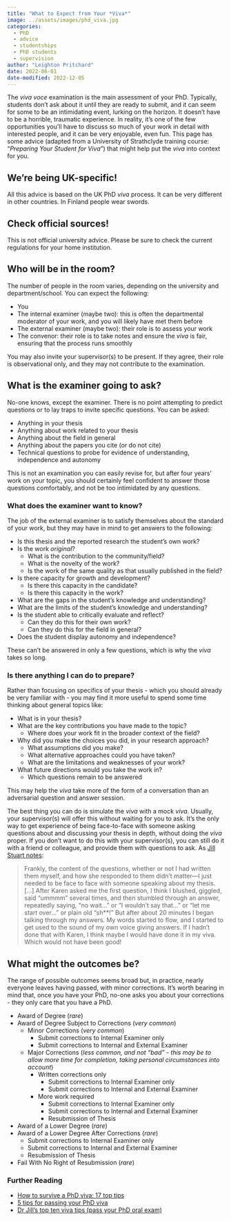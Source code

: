 ```yaml
---
title: "What to Expect from Your *Viva*"
image: ../assets/images/phd_viva.jpg
categories:
  - PhD
  - advice
  - studentships
  - PhD students
  - supervision
author: "Leighton Pritchard"
date: 2022-06-01
date-modified: 2022-12-05
---
```


The *viva voce* examination is the main assessment of your PhD. Typically, students don't ask about it until they are ready to submit, and it can seem for some to be an intimidating event, lurking on the horizon. It doesn't have to be a horrible, traumatic experience. In reality, it's one of the few opportunities you'll have to discuss so much of your work in detail with interested people, and it can be very enjoyable, even fun. This page has some advice (adapted from a University of Strathclyde training course: "*Preparing Your Student for Viva*") that might help put the *viva* into context for you.

::: {.callout-important}
## We're being UK-specific!

All this advice is based on the UK PhD *viva* process. It can be very different in other countries. In Finland people wear swords.
:::

::: {.callout-warning}
## Check official sources!

This is not official university advice. Please be sure to check the current regulations for your home institution.
:::

## Who will be in the room?

The number of people in the room varies, depending on the university and department/school. You can expect the following:

- You
- The internal examiner (maybe two): this is often the departmental moderator of your work, and you will likely have met them before
- The external examiner (maybe two): their role is to assess your work
- The convenor: their role is to take notes and ensure the *viva* is fair, ensuring that the process runs smoothly

You may also invite your supervisor(s) to be present. If they agree, their role is observational only, and they may not contribute to the examination.

## What is the examiner going to ask?

No-one knows, except the examiner. There is no point attempting to predict questions or to lay traps to invite specific questions. You can be asked:

- Anything in your thesis
- Anything about work related to your thesis
- Anything about the field in general
- Anything about the papers you cite (or do not cite)
- Technical questions to probe for evidence of understanding, independence and autonomy

This is not an examination you can easily revise for, but after four years’ work on your topic, you should certainly feel confident to answer those questions comfortably, and not be too intimidated by any questions.

### What does the examiner want to know?

The job of the external examiner is to satisfy themselves about the standard of your work, but they may have in mind to get answers to the following:

- Is this thesis and the reported research the student's own work?
- Is the work *original*?
    - What is the contribution to the community/field?
    - What is the novelty of the work?
    - Is the work of the same quality as that usually published in the field?
- Is there capacity for growth and development?
    - Is there this capacity in the candidate?
    - Is there this capacity in the work?
- What are the gaps in the student's knowledge and understanding?
- What are the limits of the student's knowledge and understanding?
- Is the student able to critically evaluate and reflect?
    - Can they do this for their own work?
    - Can they do this for the field in general?
- Does the student display autonomy and independence?

These can't be answered in only a few questions, which is why the *viva* takes so long.

### Is there anything I can do to prepare?

Rather than focusing on specifics of your thesis - which you should already be very familiar with - you may find it more useful to spend some time thinking about general topics like:

- What is in your thesis?
- What are the key contributions you have made to the topic?
    - Where does your work fit in the broader context of the field?
- Why did you make the choices you did, in your research approach?
    - What assumptions did you make?
    - What alternative approaches could you have taken?
    - What are the limitations and weaknesses of your work?
- What future directions would you take the work in?
    - Which questions remain to be answered

This may help the *viva* take more of the form of a conversation than an adversarial question and answer session.

The best thing you can do is simulate the *viva* with a mock *viva*. Usually, your supervisor(s) will offer this without waiting for you to ask. It's the only way to get experience of being face-to-face with someone asking questions about and discussing your thesis in depth, without doing the *viva* proper. If you don't want to do this with your supervisor(s), you can still do it with a friend or colleague, and provide them with questions to ask. As [Jill Stuart notes](https://www.space-policy.com/dr-jills-viva-tips-pass-your-phd-oral-exam/):

> Frankly, the content of the questions, whether or not I had written them myself, and how she responded to them didn’t matter—I just needed to be face to face with someone speaking about my thesis. [...] After Karen asked me the first question, I think I blushed, giggled, said “ummmm” several times, and then stumbled through an answer, repeatedly saying, “no wait…” or “I wouldn’t say that…” or “let me start over…” or plain old “sh**!” But after about 20 minutes I began talking through my answers. My words started to flow, and I started to get used to the sound of my own voice giving answers. If I hadn’t done that with Karen, I think maybe I would have done it in my viva. Which would not have been good!

## What might the outcomes be?

The range of possible outcomes seems broad but, in practice, nearly everyone leaves having passed, with minor corrections. It's worth bearing in mind that, once you have your PhD, no-one asks you about your corrections - they only care that you have a PhD.

- Award of Degree (*rare*)
- Award of Degree Subject to Corrections (*very common*)
    - Minor Corrections (*very common*)
        - Submit corrections to Internal Examiner only
        - Submit corrections to Internal and External Examiner
    - Major Corrections (*less common, and not "bad" - this may be to allow more time for completion, taking personal circumstances into account*)
        - Written corrections only
            - Submit corrections to Internal Examiner only
            - Submit corrections to Internal and External Examiner
        - More work required
            - Submit corrections to Internal Examiner only
            - Submit corrections to Internal and External Examiner
            - Resubmission of Thesis
- Award of a Lower Degree (*rare*)
- Award of a Lower Degree After Corrections (*rare*)
    - Submit corrections to Internal Examiner only
    - Submit corrections to Internal and External Examiner
    - Resubmission of Thesis
- Fail With No Right of Resubmission (*rare*)

### Further Reading

- [How to survive a PhD viva: 17 top tips](https://www.theguardian.com/higher-education-network/2015/jan/08/how-to-survive-a-phd-viva-17-top-tips)
- [5 tips for passing your PhD viva](https://www.prospects.ac.uk/postgraduate-study/phd-study/5-tips-for-passing-your-phd-viva)
- [Dr Jill's top ten viva tips (pass your PhD oral exam)](https://www.space-policy.com/dr-jills-viva-tips-pass-your-phd-oral-exam/)